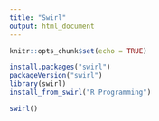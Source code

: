 ```yaml
---
title: "Swirl"
output: html_document
---
```


```r
knitr::opts_chunk$set(echo = TRUE)
```

```r
install.packages("swirl")
packageVersion("swirl")
library(swirl)
install_from_swirl("R Programming")

swirl()


```

